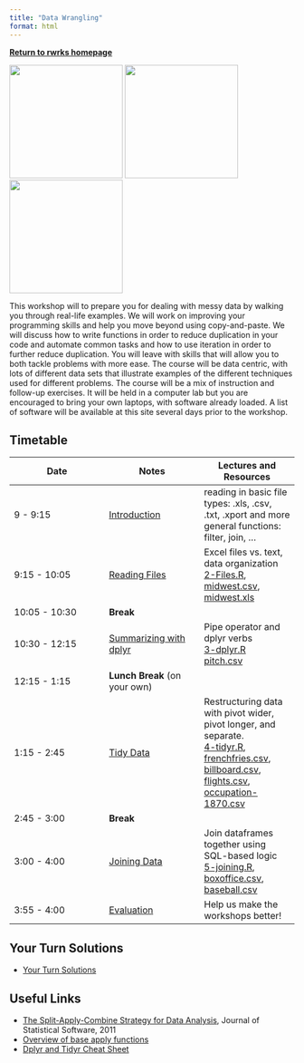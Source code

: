 ```yaml
---
title: "Data Wrangling"
format: html
---
```


[**Return to rwrks homepage**](http://unl-statistics.github.io/R-workshops/)

![](https://raw.githubusercontent.com/rstudio/hex-stickers/master/PNG/dplyr.png?raw=true){width="200px" fig-alt="dplyr hex sticker"} ![](https://raw.githubusercontent.com/rstudio/hex-stickers/master/PNG/tidyr.png?raw=true){width="200px" fig-alt="tidyr hex sticker"} ![](https://raw.githubusercontent.com/rstudio/hex-stickers/master/PNG/lubridate.png?raw=true){width="200px" fig-alt="lubridate hex sticker"}


This workshop will to prepare you for dealing with messy data by walking you through real-life examples. We will work on improving your programming skills and help you move beyond using copy-and-paste. We will discuss how to write functions in order to reduce duplication in your code and automate common tasks and how to use iteration in order to further reduce duplication. You will leave with skills that will allow you to both tackle problems with more ease. The course will be data centric, with lots of different data sets that illustrate examples of the different techniques used for different problems. The course will be a mix of instruction and follow-up exercises. It will be held in a computer lab but you are encouraged to bring your own laptops, with software already loaded. A list of software will be available at this site several days prior to the workshop.

## Timetable

| Date          | Notes                                             | Lectures and Resources                                                                                                                                                                                                                                            |
|------------------------|------------------------|------------------------|
| 9 - 9:15      | [Introduction](slides/1-WranglingIntro.qmd)       | reading in basic file types: .xls, .csv, .txt, .xport and more <br/> general functions: filter, join, ...                                                                                                                                                         |
| 9:15 - 10:05  | [Reading Files](slides/2-Files.qmd)               | Excel files vs. text, data organization <br/> [2-Files.R](code/2-Files.R), [midwest.csv](data/midwest.csv), [midwest.xls](data/midwest.xls)                                                                                                                       |
| 10:05 - 10:30 | **Break**                                         |                                                                                                                                                                                                                                                                   |
| 10:30 - 12:15 | [Summarizing with dplyr](slides/3-dplyr.qmd)      | Pipe operator and dplyr verbs <br/> [3-dplyr.R](code/3-dplyr.R)<br/> [pitch.csv](data/pitch.csv)                                                                                                                                                                  |
| 12:15 - 1:15  | **Lunch Break** (on your own)                     |                                                                                                                                                                                                                                                                   |
| 1:15 - 2:45   | [Tidy Data](slides/4-tidyr.qmd)                   | Restructuring data with pivot wider, pivot longer, and separate. <br/>[4-tidyr.R](code/4-tidyr.R), [frenchfries.csv](data/frenchfries.csv), [billboard.csv](data/billboard.csv), [flights.csv](data/flights.csv), [occupation-1870.csv](data/occupation-1870.csv) |
| 2:45 - 3:00   | **Break**                                         |                                                                                                                                                                                                                                                                   |
| 3:00 - 4:00   | [Joining Data](slides/5-joining.qmd)              | Join dataframes together using SQL-based logic <br/>[5-joining.R](code/5-joining.R), [boxoffice.csv](data/boxoffice.csv), [baseball.csv](data/baseball.csv)                                                                                                       |
| 3:55 - 4:00   | [Evaluation](https://forms.gle/nEvYK9C7YYKhtLLB7) | Help us make the workshops better!                                                                                                                                                                                                                                |

## Your Turn Solutions

-   [Your Turn Solutions](code/99-YourTurnSolutions.qmd)

## Useful Links

-   [The Split-Apply-Combine Strategy for Data Analysis](http://www.jstatsoft.org/v40/i01), Journal of Statistical Software, 2011
-   [Overview of base apply functions](https://ademos.people.uic.edu/Chapter4.html)
-   [Dplyr and Tidyr Cheat Sheet](https://www.rstudio.com/wp-content/uploads/2015/02/data-wrangling-cheatsheet.pdf)
